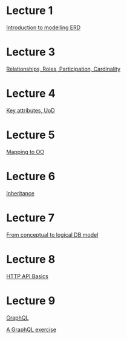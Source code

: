 = Lecture 1 =

[[IMELecture1|Introduction to modelling ERD]]

= Lecture 3 =

[[IMELecture3|Relationships, Roles, Participation, Cardinality]]

= Lecture 4 =

[[IMELecture4|Key attributes, UoD]]

= Lecture 5 =

[[IMELecture5|Mapping to OO]]

= Lecture 6 =

[[IMELecture6|Inheritance]]

= Lecture 7 =

[[IMELecture7|From conceptual to logical DB model]]

= Lecture 8 =

[[IMELecture8|HTTP API Basics]]

= Lecture 9 =

[[IMELecture9|GraphQL]]

[[IMELecture9Exercise6b|A GraphQL exercise]]
